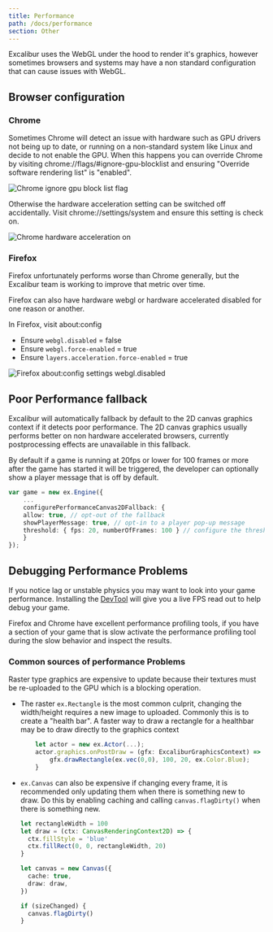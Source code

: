 ```yaml
---
title: Performance
path: /docs/performance
section: Other
---
```


Excalibur uses the WebGL under the hood to render it's graphics, however sometimes browsers and systems may have a non standard configuration that can cause issues with WebGL.

## Browser configuration

### Chrome

Sometimes Chrome will detect an issue with hardware such as GPU drivers not being up to date, or running on a non-standard system like Linux and decide to not enable the GPU. When this happens you can override Chrome by visiting chrome://flags/#ignore-gpu-blocklist and ensuring "Override software rendering list" is "enabled".

![Chrome ignore gpu block list flag](14-performance/gpu-block-list.png)

Otherwise the hardware acceleration setting can be switched off accidentally. Visit chrome://settings/system and ensure this setting is check on.

![Chrome hardware acceleration on](14-performance/hardware-acceleration.png)

### Firefox

Firefox unfortunately performs worse than Chrome generally, but the Excalibur team is working to improve that metric over time.

Firefox can also have hardware webgl or hardware accelerated disabled for one reason or another.

In Firefox, visit about:config

- Ensure `webgl.disabled` = false
- Ensure `webgl.force-enabled` = true
- Ensure `layers.acceleration.force-enabled` = true

![Firefox about:config settings webgl.disabled](14-performance/about-config.png)

## Poor Performance fallback

Excalibur will automatically fallback by default to the 2D canvas graphics context if it detects poor performance. The 2D canvas graphics usually performs better on non hardware accelerated browsers, currently postprocessing effects are unavailable in this fallback.

By default if a game is running at 20fps or lower for 100 frames or more after the game has started it will be triggered, the developer can optionally show a player message that is off by default.

```typescript
var game = new ex.Engine({
    ...
    configurePerformanceCanvas2DFallback: {
    allow: true, // opt-out of the fallback
    showPlayerMessage: true, // opt-in to a player pop-up message
    threshold: { fps: 20, numberOfFrames: 100 } // configure the threshold to trigger the fallback
    }
});
```

## Debugging Performance Problems

If you notice lag or unstable physics you may want to look into your game performance. Installing the [DevTool](/docs/devtool) will give you a live FPS read out to help debug your game.

Firefox and Chrome have excellent performance profiling tools, if you have a section of your game that is slow activate the performance profiling tool during the slow behavior and inspect the results.

### Common sources of performance Problems

Raster type graphics are expensive to update because their textures must be re-uploaded to the GPU which is a blocking operation.

- The raster `ex.Rectangle` is the most common culprit, changing the width/height requires a new image to uploaded. Commonly this is to create a "health bar". A faster way to draw a rectangle for a healthbar may be to draw directly to the graphics context
  ```typescript
      let actor = new ex.Actor(...);
      actor.graphics.onPostDraw = (gfx: ExcaliburGraphicsContext) => {
          gfx.drawRectangle(ex.vec(0,0), 100, 20, ex.Color.Blue);
      }
  ```
- `ex.Canvas` can also be expensive if changing every frame, it is recommended only updating them when there is something new to draw. Do this by enabling caching and calling `canvas.flagDirty()` when there is something new.

  ```typescript
  let rectangleWidth = 100
  let draw = (ctx: CanvasRenderingContext2D) => {
    ctx.fillStyle = 'blue'
    ctx.fillRect(0, 0, rectangleWidth, 20)
  }

  let canvas = new Canvas({
    cache: true,
    draw: draw,
  })

  if (sizeChanged) {
    canvas.flagDirty()
  }
  ```

